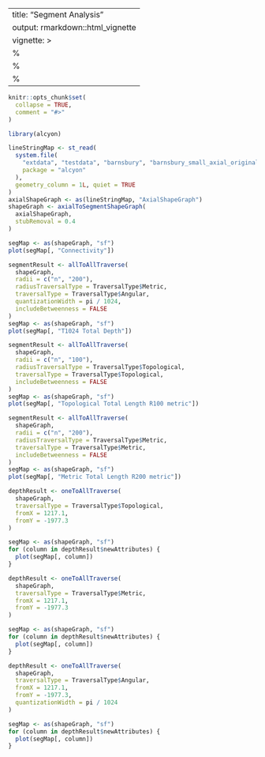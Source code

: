 <!--
SPDX-FileCopyrightText: 2024 Petros Koutsolampros

SPDX-License-Identifier: GPL-3.0-only
-->

---
title: "Segment Analysis"
output: rmarkdown::html_vignette
vignette: >
  %\VignetteIndexEntry{Segment Analysis}
  %\VignetteEngine{knitr::rmarkdown}
  %\VignetteEncoding{UTF-8}
---
  
```r
knitr::opts_chunk$set(
  collapse = TRUE,
  comment = "#>"
)
```

```r
library(alcyon)

lineStringMap <- st_read(
  system.file(
    "extdata", "testdata", "barnsbury", "barnsbury_small_axial_original.mif",
    package = "alcyon"
  ),
  geometry_column = 1L, quiet = TRUE
)
axialShapeGraph <- as(lineStringMap, "AxialShapeGraph")
shapeGraph <- axialToSegmentShapeGraph(
  axialShapeGraph,
  stubRemoval = 0.4
)
```

```r
segMap <- as(shapeGraph, "sf")
plot(segMap[, "Connectivity"])
```

```r
segmentResult <- allToAllTraverse(
  shapeGraph,
  radii = c("n", "200"),
  radiusTraversalType = TraversalType$Metric,
  traversalType = TraversalType$Angular,
  quantizationWidth = pi / 1024,
  includeBetweenness = FALSE
)
segMap <- as(shapeGraph, "sf")
plot(segMap[, "T1024 Total Depth"])
```

```r
segmentResult <- allToAllTraverse(
  shapeGraph,
  radii = c("n", "100"),
  radiusTraversalType = TraversalType$Topological,
  traversalType = TraversalType$Topological,
  includeBetweenness = FALSE
)
segMap <- as(shapeGraph, "sf")
plot(segMap[, "Topological Total Length R100 metric"])
```

```r
segmentResult <- allToAllTraverse(
  shapeGraph,
  radii = c("n", "200"),
  radiusTraversalType = TraversalType$Metric,
  traversalType = TraversalType$Metric,
  includeBetweenness = FALSE
)
segMap <- as(shapeGraph, "sf")
plot(segMap[, "Metric Total Length R200 metric"])
```

```r
depthResult <- oneToAllTraverse(
  shapeGraph,
  traversalType = TraversalType$Topological,
  fromX = 1217.1,
  fromY = -1977.3
)

segMap <- as(shapeGraph, "sf")
for (column in depthResult$newAttributes) {
  plot(segMap[, column])
}
```

```r
depthResult <- oneToAllTraverse(
  shapeGraph,
  traversalType = TraversalType$Metric,
  fromX = 1217.1,
  fromY = -1977.3
)

segMap <- as(shapeGraph, "sf")
for (column in depthResult$newAttributes) {
  plot(segMap[, column])
}
```

```r
depthResult <- oneToAllTraverse(
  shapeGraph,
  traversalType = TraversalType$Angular,
  fromX = 1217.1,
  fromY = -1977.3,
  quantizationWidth = pi / 1024
)

segMap <- as(shapeGraph, "sf")
for (column in depthResult$newAttributes) {
  plot(segMap[, column])
}
```


